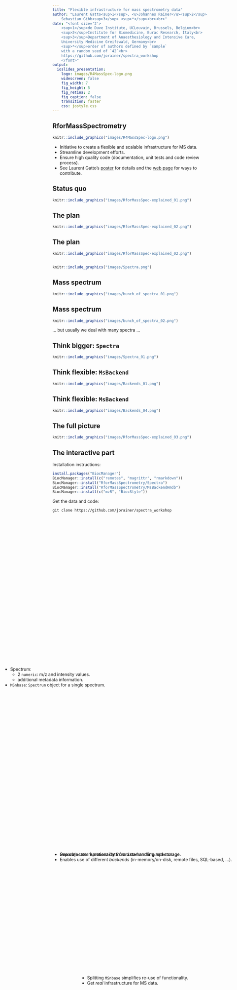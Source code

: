 ```yaml
---
title: "Flexible infrastructure for mass spectrometry data"
author: "Laurent Gatto<sup>1</sup>, <u>Johannes Rainer</u><sup>2</sup>,
    Sebastian Gibb<sup>3</sup> <sup>*</sup><br><br>"
date: "<font size='2'>
    <sup>1</sup>de Duve Institute, UCLouvain, Brussels, Belgium<br>
    <sup>2</sup>Institute for Biomedicine, Eurac Research, Italy<br>
    <sup>3</sup>Department of Anaesthesiology and Intensive Care,
    University Medicine Greifswald, Germany<br>
    <sup>*</sup>order of authors defined by `sample`
	with a random seed of `42`<br>
	https://github.com/jorainer/spectra_workshop
    </font>"
output:
  ioslides_presentation:
    logo: images/R4MassSpec-logo.png
    widescreen: false
    fig_width: 7
    fig_height: 5
    fig_retina: 2
    fig_caption: false
    transition: faster
    css: jostyle.css
---
```


<style type="text/css">

slides > slide:not(.nobackground):after {
  content: '';
}

slides > slide {
    -webkit-transition:none !important;transition:none !important;
}

.build > * {
  -webkit-transition: opacity 0.1s ease-in-out;
  -webkit-transition-delay: 0.1s;
  -moz-transition: opacity 0.1s ease-in-out 0.1s;
  -o-transition: opacity 0.1s ease-in-out 0.1s;
  transition: opacity 0.1s ease-in-out 0.1s;
}

</style>

<!--
Export to pdf:
webshot function from webshot package.
Might have to change stuff in the style sheet to make it working.
library(webshot)
install_phantomjs()
rmdshot("Spectra.Rmd", "Spectra.pdf")
-->

## RforMassSpectrometry

```r
knitr::include_graphics("images/R4MassSpec-logo.png")
```

- Initiative to create a flexible and scalable infrastructure for MS data.
- Streamline development efforts.
- Ensure high quality code (documentation, unit tests and code review process).
- See Laurent Gatto's [poster](https://doi.org/10.5281/zenodo.3565530) for
  details and the [web page](https://www.rformassspectrometry.org) for ways to
  contribute.


## Status quo

```r
knitr::include_graphics("images/RforMassSpec-explained_01.png")
```

## The plan {.smaller}

```r
knitr::include_graphics("images/RforMassSpec-explained_02.png")
```

## The plan {.smaller}

```r
knitr::include_graphics("images/RforMassSpec-explained_02.png")
```

<div style="position:absolute; top:80%; left:33%;">
- Splitting `MSnbase` simplifies re-use of functionality.
- Get *real* infrastructure for MS data.
</div>

##

```r
knitr::include_graphics("images/Spectra.png")
```

## Mass spectrum {.build}

<div>
<div>
```r
knitr::include_graphics("images/bunch_of_spectra_01.png")
```
</div>
<div style="position:absolute; top:55%; left:7%;">
- Spectrum:
  - 2 `numeric`: m/z and intensity values.
  - additional metadata information.
- `MSnbase`: `Spectrum` object for a single spectrum.
</div>
</div>

## Mass spectrum

<div>
```r
knitr::include_graphics("images/bunch_of_spectra_02.png")
```
... but usually we deal with many spectra ...
</div>

## Think bigger: `Spectra`

<div>
```r
knitr::include_graphics("images/Spectra_01.png")
```
</div>

<div style="position:absolute; top:70%;">
- One object to represent data from one or many spectra.
</div>

## Think flexible: `MsBackend`

<div>
```r
knitr::include_graphics("images/Backends_01.png")
```
</div>

<div style="position:absolute; top:70%;">
- Separate user functionality from data handling and storage.
</div>

## Think flexible: `MsBackend`

<div>
```r
knitr::include_graphics("images/Backends_04.png")
```
</div>

<div style="position:absolute; top:70%;">
- Separate user functionality from data handling and storage.
- Enables use of different *backends* (in-memory/on-disk, remote files,
  SQL-based, ...).
</div>

## The full picture

```r
knitr::include_graphics("images/RforMassSpec-explained_03.png")
```


## The interactive part

Installation instructions:
```r
install.packages("BiocManager")
BiocManager::install(c("remotes", "magrittr", "rmarkdown"))
BiocManager::install("RforMassSpectrometry/Spectra")
BiocManager::install("RforMassSpectrometry/MsBackendHmdb")
BiocManager::install(c("mzR", "BiocStyle"))
```

Get the data and code:

`git clone https://github.com/jorainer/spectra_workshop`

